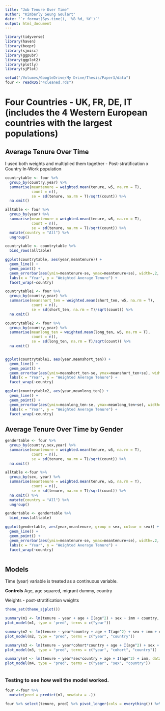 ```yaml
---
title: "Job Tenure Over Time"
author: "Kimberly Seung Goulart"
date: "`r format(Sys.time(), '%B %d, %Y')`"
output: html_document
---
```


```r

library(tidyverse)
library(haven)
library(beepr)
library(sjmisc)
library(ggpubr)
library(ggplot2)
library(plotly)
library(sjPlot)

setwd("/Volumes/GoogleDrive/My Drive/Thesis/Paper3/data")
four <- readRDS("4cleaned.rds")


```


# Four Countries - UK, FR, DE, IT (includes the 4 Western European countries with the largest populations)

## Average Tenure Over Time 

I used both weights and multiplied them together - Post-stratification x Country In-Work population

```r

countrytable <- four %>%
  group_by(country,year) %>%
  summarise(meantenure = weighted.mean(tenure, w5, na.rm = T),
            count = n(),
            se = sd(tenure, na.rm = T)/sqrt(count)) %>%
  na.omit()

alltable <- four %>% 
  group_by(year) %>% 
  summarise(meantenure = weighted.mean(tenure, w5, na.rm = T),
            count = n(),
            se = sd(tenure, na.rm = T)/sqrt(count)) %>% 
  mutate(country = "All") %>% 
  ungroup()

countrytable <- countrytable %>% 
  bind_rows(alltable)

ggplot(countrytable, aes(year,meantenure)) + 
  geom_line() + 
  geom_point() +
  geom_errorbar(aes(ymin=meantenure-se, ymax=meantenure+se), width=.2, position=position_dodge(0.05)) +
  labs(x = "Year", y = "Weighted Average Tenure") +
  facet_wrap(~country)

countrytable1 <- four %>%
  group_by(country,year) %>%
  summarise(meanshort_ten = weighted.mean(short_ten, w5, na.rm = T),
            count = n(),
            se = sd(short_ten, na.rm = T)/sqrt(count)) %>%
  na.omit()

countrytable2 <- four %>%
  group_by(country,year) %>%
  summarise(meanlong_ten = weighted.mean(long_ten, w5, na.rm = T),
            count = n(),
            se = sd(long_ten, na.rm = T)/sqrt(count)) %>%
  na.omit()


ggplot(countrytable1, aes(year,meanshort_ten)) + 
  geom_line() + 
  geom_point() +
  geom_errorbar(aes(ymin=meanshort_ten-se, ymax=meanshort_ten+se), width=.2, position=position_dodge(0.05)) +
  labs(x = "Year", y = "Weighted Average Tenure") +
  facet_wrap(~country)

ggplot(countrytable2, aes(year,meanlong_ten)) + 
  geom_line() + 
  geom_point() +
  geom_errorbar(aes(ymin=meanlong_ten-se, ymax=meanlong_ten+se), width=.2, position=position_dodge(0.05)) +
  labs(x = "Year", y = "Weighted Average Tenure") +
  facet_wrap(~country)


```


## Average Tenure Over Time by Gender

```r

gendertable <- four %>%
  group_by(country,sex,year) %>%
  summarise(meantenure = weighted.mean(tenure, w5, na.rm = T),
            count = n(),
            se = sd(tenure, na.rm = T)/sqrt(count)) %>%
  na.omit()

alltable <-four %>% 
  group_by(sex, year) %>% 
  summarise(meantenure = weighted.mean(tenure, w5, na.rm = T),
            count = n(),
            se = sd(tenure, na.rm = T)/sqrt(count)) %>% 
  na.omit() %>% 
  mutate(country = "All") %>% 
  ungroup()

gendertable <- gendertable %>% 
  bind_rows(alltable)

ggplot(gendertable, aes(year,meantenure, group = sex, colour = sex)) + 
  geom_line() + 
  geom_point() +
  geom_errorbar(aes(ymin=meantenure-se, ymax=meantenure+se), width=.2, position=position_dodge(0.05)) +
  labs(x = "Year", y = "Weighted Average Tenure") +
  facet_wrap(~country)



```


## Models

Time (year) variable is treated as a continuous variable.

**Controls**
Age, age squared, migrant dummy, country

Weights - post-stratification weights
```r

theme_set(theme_sjplot())

summary(m1 <- lm(tenure ~ year + age + I(age^2) + sex + imm + country, data = four, weights = w4))
plot_model(m1, type = 'pred', terms = c("year"))

summary(m2 <- lm(tenure ~ year*country + age + I(age^2) + sex + imm + country, data = four, weights = w4))
plot_model(m2, type = "pred", terms = c("year", "country"))

summary(m3 <- lm(tenure ~ year*cohort*country + age + I(age^2) + sex + imm , data = four, weights = w4))
plot_model(m3, type = "pred", terms = c("year", "cohort", "country"))

summary(m4 <- lm(tenure ~ year*sex*country + age + I(age^2) + imm, data = four, weights = w4))
plot_model(m4, type = "pred", terms = c("year", "sex", "country"))



```


### Testing to see how well the model worked.

```r
four <-four %>% 
  mutate(pred = predict(m1, newdata = .))

four %>% select(tenure, pred) %>% pivot_longer(cols = everything()) %>% ggplot(aes(value, fill = name)) + geom_density(alpha = .5)

```